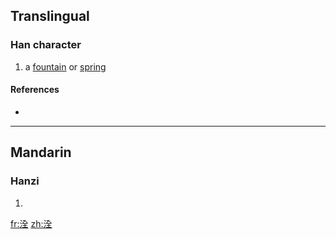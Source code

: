 ==Translingual==

===Han character===
{{Han char|rn=85|rad=水|as=06|sn=9|four=|canj=水人一土 (EOMG)}}

# a [[fountain]] or [[spring]]

====References====
* {{Han ref|kx=0621.080|dkj=17395|dj=1017.060|hdz=31612.030|uh=6D24|ud=27940}}

----

==Mandarin==

===Hanzi===
{{cmn-hanzi|pin=[[quán]] ([[quan2]])|wg=ch'üan<sup>2</sup>}}

# {{defn|Mandarin|sort=水06}}

[[fr:洤]]
[[zh:洤]]